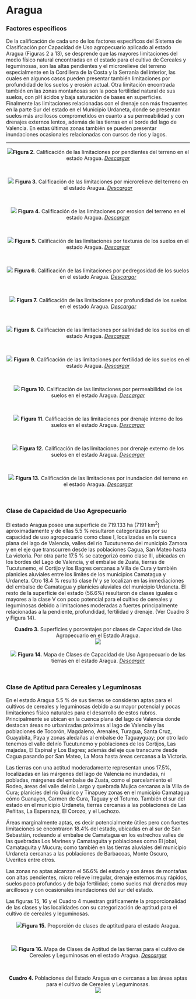# Aragua {-}

### Factores específicos {-}

De la calificación de cada uno de los factores específicos del Sistema de Clasificación por Capacidad de Uso agropecuario aplicado al estado Aragua (Figuras 2 a 13), se desprende que las mayores limitaciones del medio físico natural encontradas en el estado para el cultivo de Cereales y leguminosas, son las altas pendientes y el microrelieve del terreno especialmente en la Cordillera de la Costa y la Serranía del interior, las cuales en algunos casos pueden presentar también limitaciones por profundidad de los suelos y erosión actual. Otra limitación encontrada también en las zonas montañosas son la poca fertilidad natural de sus suelos, con pH ácidos y baja saturación de bases en superficies. Finalmente las limitaciones relacionadas con el drenaje son más frecuentes en la parte Sur del estado en el Municipio Urdaneta, donde se presentan suelos más arcillosos comprometidos en cuanto a su permeabilidad y con drenajes externos lentos, además de las tierras en el borde del lago de Valencia. En estas últimas zonas también se pueden presentar inundaciones ocasionales relacionadas con cursos de ríos y lagos.

---

<center>![](Imagenes/Aragua_Pendiente.png)**Figura 2.** Calificación de las limitaciones por pendientes del terreno en el estado Aragua.  <a href="Pdfs/Aragua_Pendiente.pdf" target="_blank" title="descargar">*Descargar*</a></center>
<br>

<center>![](Imagenes/Aragua_Microrelieve.png)
**Figura 3.** Calificación de las limitaciones por microrelieve del terreno en el estado Aragua. <a href="Pdfs/Aragua_Microrelieve.pdf" target="_blank" title="descargar">*Descargar*</a></center>
<br>

<center>![](Imagenes/Aragua_Erosion.png)
**Figura 4.** Calificación de las limitaciones por erosion del terreno en el estado Aragua. <a href="Pdfs/Aragua_Erosion.pdf" target="_blank" title="descargar">*Descargar*</a></center>
<br>

<center>![](Imagenes/Aragua_Texturas.png)
**Figura 5.** Calificación de las limitaciones por texturas de los suelos en el estado Aragua. <a href="Pdfs/Aragua_Texturas.pdf" target="_blank" title="descargas">*Descargar*</a></center>
<br>

<center>![](Imagenes/Aragua_Pedregosidad.png)
**Figura 6.** Calificación de las limitaciones por pedregosidad de los suelos en el estado Aragua. <a href="Pdfs/Aragua_Pedregosidad.pdf" target="_blank" title="descargas">*Descargar*</a></center>
<br>

<center>![](Imagenes/Aragua_Profundidad1.png)
**Figura 7.** Calificación de las limitaciones por profundidad de los suelos en el estado Aragua. <a href="Pdfs/Aragua_Profundidad1.pdf" target="_blank" title="descargas">*Descargar*</a></center>
<br>

<center>![](Imagenes/Aragua_Salinidad1.png)
**Figura 8.** Calificación de las limitaciones por salinidad de los suelos en el estado Aragua. <a href="Pdfs/Aragua_Salinidad1.pdf" target="_blank" title="descargas">*Descargar*</a></center>
<br>

<center>![](Imagenes/Aragua_Fertilidad1.png)
**Figura 9.** Calificación de las limitaciones por fertilidad de los suelos en el estado Aragua. <a href="Pdfs/Aragua_Fertilidad1.pdf" target="_blank" title="descargas">*Descargar*</a></center>
<br>

<center>![](Imagenes/Aragua_Permeabilidad1.png)
**Figura 10.** Calificación de las limitaciones por permeabilidad de los suelos en el estado Aragua. <a href="Pdfs/Aragua_Permeabilidad1.pdf" target="_blank" title="descargas">*Descargar*</a></center>
<br>

<center>![](Imagenes/Aragua_Dre_interno1.png)
**Figura 11.** Calificación de las limitaciones por drenaje interno de los suelos en el estado Aragua. <a href="Pdfs/Aragua_Dre_interno1.pdf" target="_blank" title="descargas">*Descargar*</a></center>
<br>

<center>![](Imagenes/Aragua_Dre_externo1.png)
**Figura 12.** Calificación de las limitaciones por drenaje externo de los suelos en el estado Aragua. <a href="Pdfs/Aragua_Dre_externo1.pdf" target="_blank" title="descargas">*Descargar*</a></center>
<br>

<center>![](Imagenes/Aragua_Inundacion1.png)
**Figura 13.** Calificación de las limitaciones por inundacion del terreno en el estado Aragua. <a href="Pdfs/Aragua_Inundacion1.pdf" target="_blank" title="descargas">*Descargar*</a></center>
<br>

### Clase de Capacidad de Uso Agropecuario {-}

El estado Aragua posee una superficie de 719.133 ha (7191 km^2^) aproximadamente y de ellas 5.5 % resultaron categorizadas por su capacidad de uso agropecuario como clase I, localizadas en la cuenca plana del lago de Valencia, valles del río Tucutunemo del municipio Zamora y en el eje que transcurren desde las poblaciones Cagua, San Mateo hasta La victoria. Por otra parte 17.5 % se categorizó como clase III, ubicadas en los bordes del Lago de Valencia, y el embalse de Zuata, tierras de Tucutunemo, el Cortijo y los Bagres cercanas a Villa de Cura y también planicies aluviales entre los límites de los municipios Camatagua y Urdaneta. Otro 18.4 % resultó clase IV y se localizan en las inmediaciones del embalse de Camatagua y planicies aluviales del municipio Urdaneta. El resto de la superficie del estado (56.6%) resultaron de clases iguales o mayores a la clase V con poco potencial para el cultivo de cereales y leguminosas debido a limitaciones moderadas a fuertes principalmente relacionadas a la pendiente, profundidad, fertilidad y drenaje. (Ver Cuadro 3 y Figura 14).



<center>**Cuadro 3.** Superficies y porcentajes por clases de Capacidad de Uso Agropecuario en el Estado Aragua.</center>

<center>![](Imagenes/Aragua_super_cuso.png)</center>

<br>
<center>![](Imagenes/Aragua_CUSO1.png)
**Figura 14.** Mapa de Clases de Capacidad de Uso Agropecuario de las tierras en el estado Aragua. <a href="Pdfs/Aragua_CUSO1.pdf" target="_blank" title="descargas">*Descargar*</a></center>
<br>

### Clase de Aptitud para Cereales y Leguminosas {-}

En el estado Aragua 5.5 % de sus tierras se consideran aptas para el cultivos de cereales y leguminosas debido a su mayor potencial y pocas limitaciones físico naturales para el desarrollo de estos rubros. Principalmente se ubican en la cuenca plana del lago de Valencia donde destacan áreas no urbanizadas próximas al lago de Valencia y las poblaciones de Tocorón, Magdaleno, Arenales, Turagua, Santa Cruz, Guayabita, Paya y zonas aledañas al embalse de Taguayguay; por otro lado tenemos el valle del río Tucutunemo y poblaciones de los Cortijos, Las majadas, El Espinal y Los Bagres; además del eje que transcurre desde Cagua pasando por San Mateo, La Mora hasta áreas cercanas a la Victoria.

Las tierras con una actitud moderadamente representan unos 17.5%, localizadas en las márgenes del lago de Valencia no inundadas, ni pobladas, márgenes del embalse de Zuata, como el parcelamiento el Rodeo, áreas del valle del río Largo y quebrada Mujica cercanas a la Villa de Cura; planicies del río Guárico y Tinapuey zonas en el municipio Camatagua cómo Guanayen, Carmen de Cura, Taguay y el Totumo. También el sur del estado en el municipio Urdaneta, tierras cercanas a las poblaciones de Las Peñitas, La Esperanza, El Corozo, y el Lechozo.

Áreas marginalmente aptas, es decir potencialmente útiles pero con fuertes limitaciones se encontraron 18.4% del estado, ubicadas en al sur de San Sebastián, rodeando al embalse de Camatagua en los estrechos valles de las quebradas Los Marines y Camataguita y poblaciones como El jobal, Camataguita y Mucura; como también en las tierras aluviales del municipio Urdaneta cercanas a las poblaciones de Barbacoas, Monte Oscuro, Uveritos entre otros.

Las zonas no aptas alcanzan el 56.6% del estado y son áreas de montañas con altas pendientes, micro relieve irregular, drenaje externos muy rápidos, suelos poco profundos y de baja fertilidad; como suelos mal drenados muy arcillosos y con ocasionales inundaciones del sur del estado.

Las figuras 15, 16 y el Cuadro 4 muestran gráficamente la proporcionalidad de las clases y  las localidades con su categorización de aptitud para el cultivo de cereales y leguminosas.


<center>![](Imagenes/Figura_aragua_aptitud.png)**Figura 15.** Proporción de clases de aptitud para el estado Aragua.</center>
<br>

<center>![](Imagenes/Aragua_Aptitud1.png)
**Figura 16.** Mapa de Clases de Aptitud de las tierras para el cultivo de Cereales y Leguminosas en el estado Aragua. <a href="Pdfs/Aragua_Aptitud1.pdf" target="_blank" title="descargas">*Descargar*</a></center>
<br>

<center>**Cuadro 4.** Poblaciones del Estado Aragua en o cercanas a las áreas aptas para el cultivo de Cereales y Leguminosas.</center>

<center>![](Imagenes/Aragua_localidad.png)</center>

